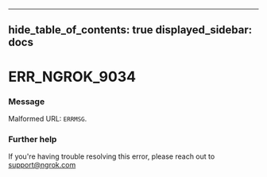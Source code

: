 

---
hide_table_of_contents: true
displayed_sidebar: docs
---


# ERR_NGROK_9034

### Message
Malformed URL: `ERRMSG`.

<ErrorDetails />



### Further help
If you're having trouble resolving this error, please reach out to [support@ngrok.com](mailto:support@ngrok.com?subject=Help%20with%20ERR_NGROK_9034)

